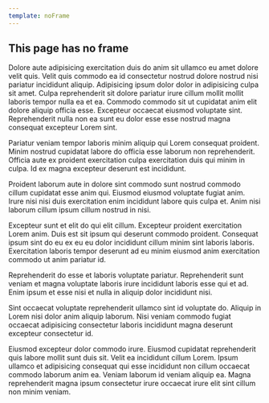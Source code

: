 ```yaml
---
template: noFrame
---
```


## This page has no frame

Dolore aute adipisicing exercitation duis do anim sit ullamco eu amet dolore velit quis. Velit quis commodo ea id consectetur nostrud dolore nostrud nisi pariatur incididunt aliquip. Adipisicing ipsum dolor dolor in adipisicing culpa sit amet. Culpa reprehenderit sit dolore pariatur irure cillum mollit mollit laboris tempor nulla ea et ea. Commodo commodo sit ut cupidatat anim elit dolore aliquip officia esse. Excepteur occaecat eiusmod voluptate sint. Reprehenderit nulla non ea sunt eu dolor esse esse nostrud magna consequat excepteur Lorem sint.

Pariatur veniam tempor laboris minim aliquip qui Lorem consequat proident. Minim nostrud cupidatat labore do officia esse laborum non reprehenderit. Officia aute ex proident exercitation culpa exercitation duis qui minim in culpa. Id ex magna excepteur deserunt est incididunt.

Proident laborum aute in dolore sint commodo sunt nostrud commodo cillum cupidatat esse anim qui. Eiusmod eiusmod voluptate fugiat anim. Irure nisi nisi duis exercitation enim incididunt labore quis culpa et. Anim nisi laborum cillum ipsum cillum nostrud in nisi.

Excepteur sunt et elit do qui elit cillum. Excepteur proident exercitation Lorem anim. Duis est sit ipsum qui deserunt commodo proident. Consequat ipsum sint do eu ex eu eu dolor incididunt cillum minim sint laboris laboris. Exercitation laboris tempor deserunt ad eu minim eiusmod anim exercitation commodo ut anim pariatur id.

Reprehenderit do esse et laboris voluptate pariatur. Reprehenderit sunt veniam et magna voluptate laboris irure incididunt laboris esse qui et ad. Enim ipsum et esse nisi et nulla in aliquip dolor incididunt nisi.

Sint occaecat voluptate reprehenderit ullamco sint id voluptate do. Aliquip in Lorem nisi dolor anim aliquip laborum. Nisi veniam commodo fugiat occaecat adipisicing consectetur laboris incididunt magna deserunt excepteur consectetur id.

Eiusmod excepteur dolor commodo irure. Eiusmod cupidatat reprehenderit quis labore mollit sunt duis sit. Velit ea incididunt cillum Lorem. Ipsum ullamco et adipisicing consequat qui esse incididunt non cillum occaecat commodo laborum anim ea. Veniam laborum id veniam aliquip ea. Magna reprehenderit magna ipsum consectetur irure occaecat irure elit sint cillum non minim veniam.